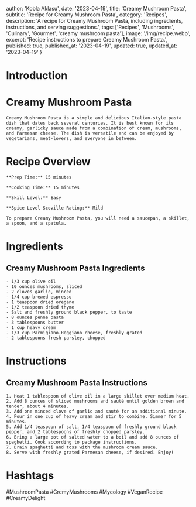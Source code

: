 
  author: 'Kobla Aklasu',
  date: '2023-04-19',
  title: 'Creamy Mushroom Pasta',
  subtitle: 'Recipe for Creamy Mushroom Pasta',
  category: 'Recipes',
  description: 'A recipe for Creamy Mushroom Pasta, including ingredients, instructions, and serving suggestions.',
  tags: ['Recipes', 'Mushrooms', 'Culinary', 'Gourmet', 'creamy mushroom pasta'],
  image: '/img/recipe.webp',
  excerpt: 'Recipe instructions to prepare Creamy Mushroom Pasta.',
  published: true,
  published_at: '2023-04-19',
  updated: true,
  updated_at: '2023-04-19'
}


  # Introduction

# Creamy Mushroom Pasta
    
    Creamy Mushroom Pasta is a simple and delicious Italian-style pasta dish that dates back several centuries. It is best known for its creamy, garlicky sauce made from a combination of cream, mushrooms, and Parmesan cheese. The dish is versatile and can be enjoyed by vegetarians, meat-lovers, and everyone in between.

# Recipe Overview

    **Prep Time:** 15 minutes
    
    **Cooking Time:** 15 minutes
    
    **Skill Level:** Easy
    
    **Spice Level Scoville Rating:** Mild
    
    To prepare Creamy Mushroom Pasta, you will need a saucepan, a skillet, a spoon, and a spatula.

# Ingredients

## Creamy Mushroom Pasta Ingredients
    - 1/3 cup olive oil
    - 10 ounces mushrooms, sliced
    - 2 cloves garlic, minced
    - 1/4 cup brewed espresso
    - 1 teaspoon dried oregano
    - 1/2 teaspoon dried thyme
    - Salt and freshly ground black pepper, to taste
    - 8 ounces penne pasta
    - 3 tablespoons butter
    - 1 cup heavy cream
    - 1/3 cup Parmigiano-Reggiano cheese, freshly grated
    - 2 tablespoons fresh parsley, chopped

# Instructions

## Creamy Mushroom Pasta Instructions
    1. Heat 1 tablespoon of olive oil in a large skillet over medium heat.
    2. Add 8 ounces of sliced mushrooms and sauté until golden brown and tender, about 4 minutes.
    3. Add one minced clove of garlic and sauté for an additional minute.
    4. Pour in one cup of heavy cream and stir to combine. Simmer for 5 minutes.
    5. Add 1/4 teaspoon of salt, 1/4 teaspoon of freshly ground black pepper, and 2 tablespoons of freshly chopped parsley.
    6. Bring a large pot of salted water to a boil and add 8 ounces of spaghetti. Cook according to package instructions.
    7. Drain spaghetti and toss with the mushroom cream sauce.
    8. Serve with freshly grated Parmesan cheese, if desired. Enjoy!

# Hashtags

#MushroomPasta #CremyMushrooms #Mycology #VeganRecipe #CreamyDelight



